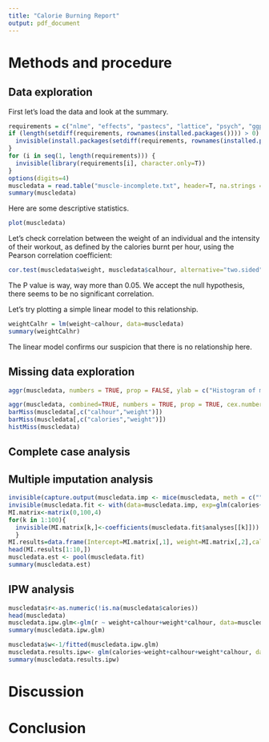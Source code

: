 ```yaml
---
title: "Calorie Burning Report"
output: pdf_document
---
```


# Methods and procedure

## Data exploration
First let's load the data and look at the summary.
```r
requirements = c("nlme", "effects", "pastecs", "lattice", "psych", "ggplot2", "GGally", "mice", "VIM", "aod", "BaM", "lme4")
if (length(setdiff(requirements, rownames(installed.packages()))) > 0) {
  invisible(install.packages(setdiff(requirements, rownames(installed.packages())))) 
}
for (i in seq(1, length(requirements))) {
  invisible(library(requirements[i], character.only=T))
}
options(digits=4)
muscledata = read.table("muscle-incomplete.txt", header=T, na.strings = "NA")
summary(muscledata)
```

Here are some descriptive statistics.
```r
plot(muscledata)
```

Let's check correlation between the weight of an individual and the intensity of their workout, as defined by the calories burnt per hour, using the Pearson correlation coefficient:
```r
cor.test(muscledata$weight, muscledata$calhour, alternative="two.sided", method="pearson")
```

The P value is way, way more than 0.05. We accept the null hypothesis, there seems to be no significant correlation.

Let's try plotting a simple linear model to this relationship.
```r
weightCalhr = lm(weight~calhour, data=muscledata)
summary(weightCalhr)
```
The linear model confirms our suspicion that there is no relationship here.

## Missing data exploration

```r
aggr(muscledata, numbers = TRUE, prop = FALSE, ylab = c("Histogram of missing data", "Pattern"))
```


```r
aggr(muscledata, combined=TRUE, numbers = TRUE, prop = TRUE, cex.numbers=0.87, varheight = FALSE)
barMiss(muscledata[,c("calhour","weight")])
barMiss(muscledata[,c("calories","weight")])
histMiss(muscledata)
```



## Complete case analysis

## Multiple imputation analysis

```r
invisible(capture.output(muscledata.imp <- mice(muscledata, meth = c("", "", "pmm"), m=100)))
invisible(muscledata.fit <- with(data=muscledata.imp, exp=glm(calories~weight+calhour+weight*calhour)))
MI.matrix<-matrix(0,100,4)
for(k in 1:100){ 
  invisible(MI.matrix[k,]<-coefficients(muscledata.fit$analyses[[k]]))
  }
MI.results=data.frame(Intercept=MI.matrix[,1], weight=MI.matrix[,2],calhour=MI.matrix[,3], interaction=MI.matrix[,4])
head(MI.results[1:10,])
muscledata.est <- pool(muscledata.fit)
summary(muscledata.est)
```


## IPW analysis

```r
muscledata$r<-as.numeric(!is.na(muscledata$calories))
head(muscledata)
muscledata.ipw.glm<-glm(r ~ weight+calhour+weight*calhour, data=muscledata,family=binomial)
summary(muscledata.ipw.glm)
```

```r
muscledata$w<-1/fitted(muscledata.ipw.glm)
muscledata.results.ipw<- glm(calories~weight+calhour+weight*calhour, data=muscledata, weights=muscledata$w)
summary(muscledata.results.ipw)
```



# Discussion

# Conclusion


